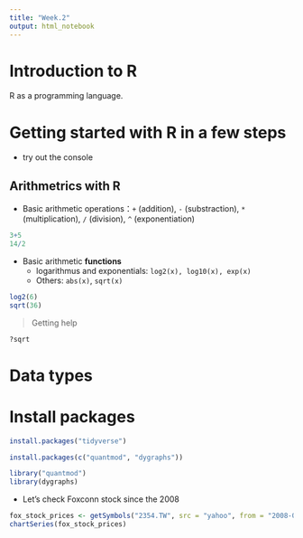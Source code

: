 ```yaml
---
title: "Week.2"
output: html_notebook
---
```


# Introduction to R

R as a programming language.

# Getting started with R in a few steps

- try out the console

## Arithmetrics with R 

- Basic arithmetic operations：`+` (addition), `-` (substraction), `*` (multiplication), `/` (division), `^` (exponentiation)

```r
3+5
14/2
```

- Basic arithmetic **functions**
    - logarithmus and exponentials: `log2(x), log10(x), exp(x)`
    - Others: `abs(x)`, `sqrt(x)`

```r
log2(6)  
sqrt(36)
```
> Getting help

```r
?sqrt
```



# Data types


# Install packages

```r
install.packages("tidyverse")
```



```r
install.packages(c("quantmod", "dygraphs"))

```


```r
library("quantmod")
library(dygraphs)
```

- Let's check Foxconn stock since the 2008

```r
fox_stock_prices <- getSymbols("2354.TW", src = "yahoo", from = "2008-01-01", auto.assign = FALSE)
chartSeries(fox_stock_prices)
```

